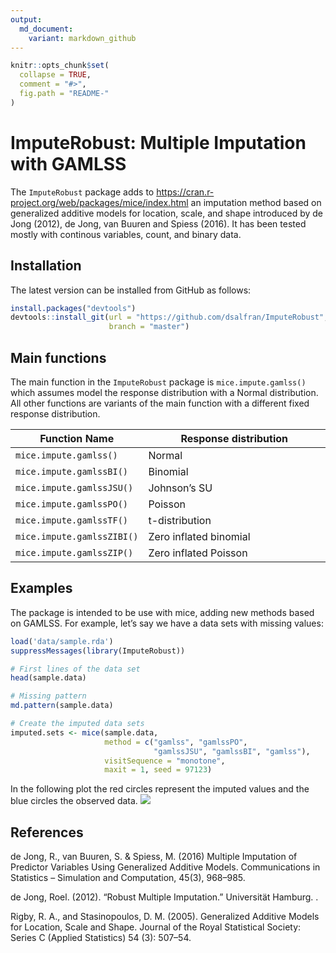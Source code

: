 ```yaml
---
output:
  md_document:
    variant: markdown_github
---
```


```r
knitr::opts_chunk$set(
  collapse = TRUE,
  comment = "#>",
  fig.path = "README-"
)
```

# ImputeRobust: Multiple Imputation with GAMLSS

The `ImputeRobust` package adds
to [https://cran.r-project.org/web/packages/mice/index.html](MICE) an
imputation method based on generalized additive models for location,
scale, and shape introduced by de Jong (2012), de Jong, van Buuren and
Spiess (2016). It has been tested mostly with continous variables,
count, and binary data.

## Installation

The latest version can be installed from GitHub as follows:

```r
install.packages("devtools")
devtools::install_git(url = "https://github.com/dsalfran/ImputeRobust", 
                      branch = "master")
```

## Main functions

The main function in the `ImputeRobust` package is
`mice.impute.gamlss()` which assumes model the response distribution
with a Normal distribution. All other functions are variants of the
main function with a different fixed response distribution.

|Function Name             | Response distribution                                                 |
|--------------------------|---------------------------------------------------------------------- |
|`mice.impute.gamlss()`    | Normal |
|`mice.impute.gamlssBI()`  | Binomial |
|`mice.impute.gamlssJSU()` | Johnson's SU |
|`mice.impute.gamlssPO()`  | Poisson |
|`mice.impute.gamlssTF()`  | t-distribution |
|`mice.impute.gamlssZIBI()`| Zero inflated binomial |
|`mice.impute.gamlssZIP()` | Zero inflated Poisson |

## Examples

The package is intended to be use with mice, adding new methods based
on GAMLSS. For example, let's say we have a data sets with missing values:

```r
load('data/sample.rda')
suppressMessages(library(ImputeRobust))
```

```r
# First lines of the data set
head(sample.data)
```

```r
# Missing pattern
md.pattern(sample.data)
```

```r
# Create the imputed data sets
imputed.sets <- mice(sample.data,
                     method = c("gamlss", "gamlssPO",
                                "gamlssJSU", "gamlssBI", "gamlss"),
                     visitSequence = "monotone",
                     maxit = 1, seed = 97123)
```

In the following plot the red circles represent the imputed values and
the blue circles the observed data.
![](sample.png)

## References

de Jong, R., van Buuren, S. & Spiess, M. (2016) Multiple Imputation of
Predictor Variables Using Generalized Additive Models. Communications
in Statistics -- Simulation and Computation, 45(3), 968--985.

de Jong, Roel. (2012). “Robust Multiple Imputation.” Universität
Hamburg. \url{http://ediss.sub.uni-hamburg.de/volltexte/2012/5971/}.

Rigby, R. A., and Stasinopoulos, D. M. (2005). Generalized Additive
Models for Location, Scale and Shape. Journal of the Royal Statistical
Society: Series C (Applied Statistics) 54 (3): 507–54.

